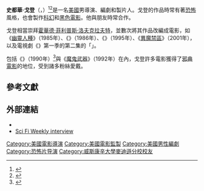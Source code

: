 {{noteTA
|G1=Movie
|G2=Show
}}
{{Infobox entertainer
| type = 導演
| name = 史都華·戈登
| foreignname = {{lang|en|Stuart Gordon}}
| image = Gordon, Stuart (2007).jpg
| caption = 戈登於2007年的[[2007年－2008年美國編劇協會大罷工|美國編劇協會大罷工]]遊行
| birth_name = 
| birth_date = {{Birth date|1947|8|11}}
| birth_place = 美國[[伊利諾州|伊利諾州]][[芝加哥|芝加哥]]
| death_date = {{Death date and age|2020|3|24|1947|8|11}}
| nationality = 美國
| alma_mater = 
| occupation = 導演、製片人、編劇
| years_active = 1979年至今
| spouse = 
| awards = 
}}
'''史都華·戈登'''（{{lang-en|Stuart Gordon}}，{{bd|1947年|8月11日|2020年|3月24日|catIdx=Gordon}}）<ref name="ScreenFandom(2020-03-25)">{{cite news|url=https://geek-base.toy-people.com/?p=8794|title=經典恐怖電影《幽靈人種》導演史都華戈登過世，享壽 72 歲|author=Min-El|work=SCREEN FANDOM|publisher=玩具人|date=2020-03-25|accessdate=2021-07-24|archive-date=2021-07-24|archive-url=https://web.archive.org/web/20210724091106/https://geek-base.toy-people.com/?p=8794|dead-url=no}}</ref><ref name="Independent(2020-03-05)">{{cite web|url=https://www.independent.co.uk/arts-entertainment/films/news/stuart-gordon-death-cause-age-reanimator-barbara-crampton-a9423451.html|title=Stuart Gordon death: Cult horror director behind Re-Animator dies at 72|last=White|first=Adam|work=[[獨立報|The Independent]]|date=2020-03-05|accessdate=2021-07-31|archive-date=2020-09-07|archive-url=https://web.archive.org/web/20200907053050/https://www.independent.co.uk/arts-entertainment/films/news/stuart-gordon-death-cause-age-reanimator-barbara-crampton-a9423451.html|dead-url=no}}</ref>是一名[[美國|美國]]男導演、編劇和製片人。戈登的作品時常有著[[恐怖片|恐怖]]風格，也會製作[[科幻片|科幻]]和[[黑色電影|黑色電影]]。他與朋友{{le|布萊恩·尤茲納|Brian Yuzna}}時常合作。

戈登相當崇拜[[霍華德·菲利普斯·洛夫克拉夫特|霍華德·菲利普斯·洛夫克拉夫特]]，並數次將其作品改編成電影，如《[[幽靈人種|幽靈人種]]》（1985年）、《{{le|靈異殺陣|From Beyond (film)}}》（1986年）、《{{le|衰落的城堡|Castle Freak}}》（1995年）、《[[異魔禁區|異魔禁區]]》（2001年），以及電視劇《{{le|恐怖大師|Masters of Horror}}》第一季的第二集的「{{le|兇屋夢魘|H. P. Lovecraft's Dreams in the Witch-House}}」。

包括《{{le|地球毀滅之後|Robot Jox}}》（1990年）<ref>{{cite interview |last=Gordon |first=Stuart |subjectlink=Stuart Gordon |interviewer=John A. Gallagher |title=Film Directors on Directing |url=https://books.google.com/books?id=KB9Kv-CKfyQC |city=New York |date=August 1986  |pages=90–99 |accessdate=2013-02-14 |quote=''Robojox'' is seven million, the biggest budget Empire's ever had. |chapter=Stuart Gordon |chapterurl=https://books.google.com/books?id=KB9Kv-CKfyQC&pg=PA89 }}</ref>與《[[魔鬼武器|魔鬼武器]]》（1992年）在內，戈登許多電影獲得了[[邪典電影|邪典電影]]的地位，受到諸多粉絲愛戴。

== 參考文獻 ==
{{reflist}}

== 外部連結 ==
{{commons category|Stuart Gordon}}
* {{IMDb name|0002340}}
* [http://www.scifi.com/sfw/interviews/sfw10899.html Sci Fi Weekly interview]{{Wayback|url=http://www.scifi.com/sfw/interviews/sfw10899.html |date=20090304092227 }}

{{Stuart Gordon}}
{{Authority control}}
{{DEFAULTSORT:Gordon, Stuart}}
[[Category:美國電影導演|Category:美國電影導演]]
[[Category:美國電影監製|Category:美國電影監製]]
[[Category:美國男性編劇|Category:美國男性編劇]]
[[Category:恐怖片导演|Category:恐怖片导演]]
[[Category:威斯康辛大學麥迪遜分校校友|Category:威斯康辛大學麥迪遜分校校友]]